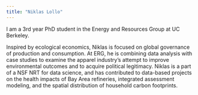```yaml
---
title: "Niklas Lollo"
---
```

I am a 3rd year PhD student in the Energy and Resources Group at UC Berkeley.

Inspired by ecological economics, Niklas is focused on global governance of production and consumption. At ERG, he is combining data analysis with case studies to examine the apparel industry’s attempt to improve environmental outcomes and to acquire political legitimacy. Niklas is a part of a NSF NRT for data science, and has contributed to data-based projects on the health impacts of Bay Area refineries, integrated assessment modeling, and the spatial distribution of household carbon footprints.